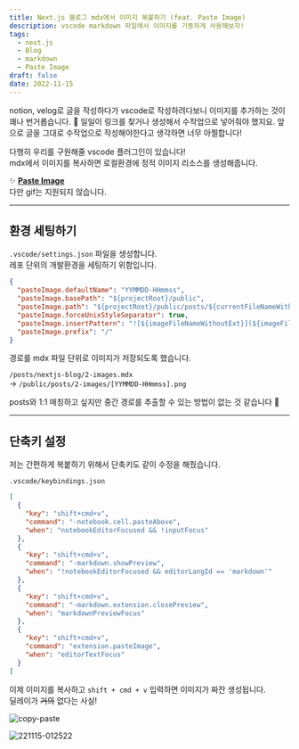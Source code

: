 ```yaml
---
title: Next.js 블로그 mdx에서 이미지 복붙하기 (feat. Paste Image)
description: vscode markdown 파일에서 이미지를 기똥차게 사용해보자!
tags:
  - next.js
  - Blog
  - markdown
  - Paste Image
draft: false
date: 2022-11-15
---
```


notion, velog로 글을 작성하다가 vscode로 작성하려다보니 이미지를 추가하는 것이 꽤나 번거롭습니다. 🥲
일일이 링크를 찾거나 생성해서 수작업으로 넣어줘야 했지요.
앞으로 글을 그대로 수작업으로 작성해야한다고 생각하면 너무 아찔합니다!

다행히 우리를 구원해줄 vscode 플러그인이 있습니다!  
mdx에서 이미지를 복사하면 로컬환경에 정적 이미지 리소스를 생성해줍니다.

✨ [**Paste Image**](https://marketplace.visualstudio.com/items?itemName=mushan.vscode-paste-image)  
다만 gif는 지원되지 않습니다.

---

## 환경 세팅하기

`.vscode/settings.json` 파일을 생성합니다.  
레포 단위의 개발환경을 세팅하기 위함입니다.

```json
{
  "pasteImage.defaultName": "YYMMDD-HHmmss",
  "pasteImage.basePath": "${projectRoot}/public",
  "pasteImage.path": "${projectRoot}/public/posts/${currentFileNameWithoutExt}",
  "pasteImage.forceUnixStyleSeparator": true,
  "pasteImage.insertPattern": "![${imageFileNameWithoutExt}](${imageFilePath})",
  "pasteImage.prefix": "/"
}
```

경로를 mdx 파일 단위로 이미지가 저장되도록 했습니다.

`/posts/nextjs-blog/2-images.mdx`  
-> `/public/posts/2-images/[YYMMDD-HHmmss].png`

posts와 1:1 매칭하고 싶지만 중간 경로를 추출할 수 있는 방법이 없는 것 같습니다 🥲

---

## 단축키 설정

저는 간편하게 복붙하기 위해서 단축키도 같이 수정을 해줬습니다.

`.vscode/keybindings.json`

```json
[
  {
    "key": "shift+cmd+v",
    "command": "-notebook.cell.pasteAbove",
    "when": "notebookEditorFocused && !inputFocus"
  },
  {
    "key": "shift+cmd+v",
    "command": "-markdown.showPreview",
    "when": "!notebookEditorFocused && editorLangId == 'markdown'"
  },
  {
    "key": "shift+cmd+v",
    "command": "-markdown.extension.closePreview",
    "when": "markdownPreviewFocus"
  },
  {
    "key": "shift+cmd+v",
    "command": "extension.pasteImage",
    "when": "editorTextFocus"
  }
]
```

이제 이미지를 복사하고 `shift + cmd + v` 입력하면 이미지가 짜잔 생성됩니다.  
딜레이가 ~~거의~~ 없다는 사실!

![copy-paste](/images/posts/6-images-use-in-vscode/copy-paste.gif)

![221115-012522](/images/posts/6-images-use-in-vscode/221115-012522.png)
